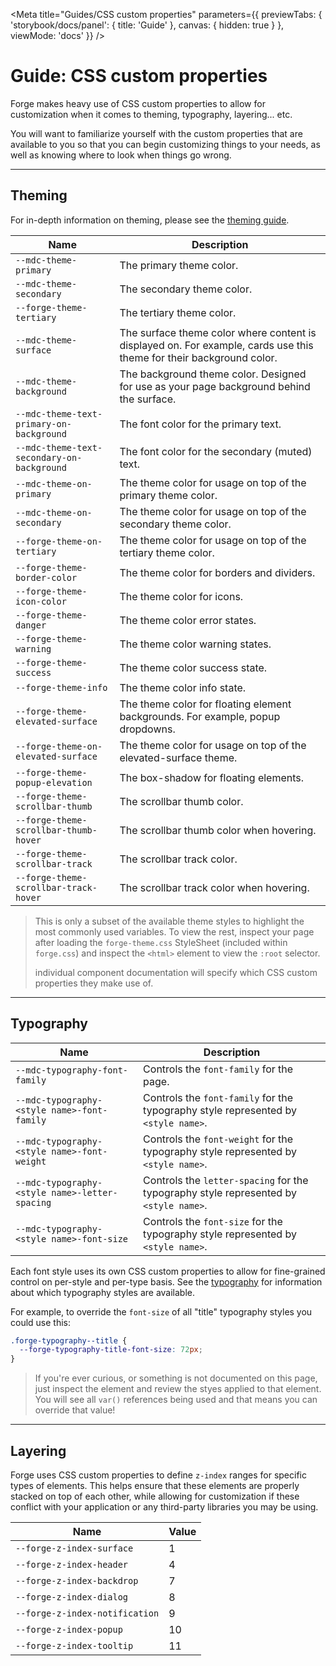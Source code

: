 
<Meta title="Guides/CSS custom properties" parameters={{
  previewTabs: {
    'storybook/docs/panel': { title: 'Guide' },
    canvas: { hidden: true }
  },
  viewMode: 'docs'
}} />

<PageSection>

# Guide: CSS custom properties

Forge makes heavy use of CSS custom properties to allow for customization when it comes to theming, typography, layering... etc.

You will want to familiarize yourself with the custom properties that are available to you so that you can begin customizing things
to your needs, as well as knowing where to look when things go wrong.

</PageSection>

---

<PageSection>

## Theming

For in-depth information on theming, please see the [theming guide](?path=/docs/guides-theming--page).

| Name                                                  | Description
| ------------------------------------------------------| -----
| `--mdc-theme-primary`                                 | The primary theme color.
| `--mdc-theme-secondary`                               | The secondary theme color.
| `--forge-theme-tertiary`                              | The tertiary theme color.
| `--mdc-theme-surface`                                 | The surface theme color where content is displayed on. For example, cards use this theme for their background color.
| `--mdc-theme-background`                              | The background theme color. Designed for use as your page background behind the surface.
| `--mdc-theme-text-primary-on-background`              | The font color for the primary text.
| `--mdc-theme-text-secondary-on-background`            | The font color for the secondary (muted) text.
| `--mdc-theme-on-primary`                              | The theme color for usage on top of the primary theme color.
| `--mdc-theme-on-secondary`                            | The theme color for usage on top of the secondary theme color.
| `--forge-theme-on-tertiary`                           | The theme color for usage on top of the tertiary theme color.
| `--forge-theme-border-color`                          | The theme color for borders and dividers.
| `--forge-theme-icon-color`                            | The theme color for icons.
| `--forge-theme-danger`                                | The theme color error states.
| `--forge-theme-warning`                               | The theme color warning states.
| `--forge-theme-success`                               | The theme color success state.
| `--forge-theme-info`                                  | The theme color info state.
| `--forge-theme-elevated-surface`                      | The theme color for floating element backgrounds. For example, popup dropdowns.
| `--forge-theme-on-elevated-surface`                   | The theme color for usage on top of the elevated-surface theme.
| `--forge-theme-popup-elevation`                       | The box-shadow for floating elements.
| `--forge-theme-scrollbar-thumb`                       | The scrollbar thumb color.
| `--forge-theme-scrollbar-thumb-hover`                 | The scrollbar thumb color when hovering.
| `--forge-theme-scrollbar-track`                       | The scrollbar track color.
| `--forge-theme-scrollbar-track-hover`                 | The scrollbar track color when hovering.

> This is only a subset of the available theme styles to highlight the most commonly used variables. To view the rest, inspect your page
> after loading the `forge-theme.css` StyleSheet (included within `forge.css`) and inspect the `<html>` element to view the `:root` selector.
>
> individual component documentation will specify which CSS custom properties they make use of.

</PageSection>

---

<PageSection>

## Typography

| Name                                                  | Description
| ------------------------------------------------------| -----
| `--mdc-typography-font-family`                        | Controls the `font-family` for the page.
| `--mdc-typography-<style name>-font-family`           | Controls the `font-family` for the typography style represented by `<style name>`.
| `--mdc-typography-<style name>-font-weight`           | Controls the `font-weight` for the typography style represented by `<style name>`.
| `--mdc-typography-<style name>-letter-spacing`        | Controls the `letter-spacing` for the typography style represented by `<style name>`.
| `--mdc-typography-<style name>-font-size`             | Controls the `font-size` for the typography style represented by `<style name>`.

Each font style uses its own CSS custom properties to allow for fine-grained control on per-style and per-type basis. See the [typography](?path=/docs/guides-typography--page)
for information about which typography styles are available.

For example, to override the `font-size` of all "title" typography styles you could use this:
```scss
.forge-typography--title {
  --forge-typography-title-font-size: 72px;
}
```

> If you're ever curious, or something is not documented on this page, just inspect the element and review the styes applied to that element. You will
> see all `var()` references being used and that means you can override that value!

</PageSection>

---

<PageSection>

## Layering

Forge uses CSS custom properties to define `z-index` ranges for specific types of elements. This helps ensure that these elements are properly
stacked on top of each other, while allowing for customization if these conflict with your application or any third-party libraries you may be
using.

| Name                                                  | Value
| ------------------------------------------------------| -----
| `--forge-z-index-surface`                             | 1
| `--forge-z-index-header`                              | 4
| `--forge-z-index-backdrop`                            | 7
| `--forge-z-index-dialog`                              | 8
| `--forge-z-index-notification`                        | 9
| `--forge-z-index-popup`                               | 10
| `--forge-z-index-tooltip`                             | 11

</PageSection>
